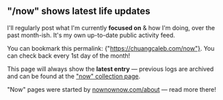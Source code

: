 
## "/now" shows latest life updates

I'll regularly post what I'm currently **focused on** & how I'm doing, over the past month-ish. It's my own up-to-date public activity feed.

You can bookmark this permalink: <AccentA href='https://chuangcaleb.com/now' >{"https://chuangcaleb.com/now"}</AccentA>. You can check back every 1st day of the month!

This page will always show the **latest entry** — previous logs are archived and can be found at the ["now" collection page](/note/now).

"Now" pages were started by [nownownow.com/about](https://nownownow.com/about) — read more there!